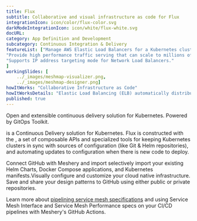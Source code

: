 ```yaml
---
title: Flux  
subtitle: Collaborative and visual infrastructure as code for Flux
integrationIcon: icon/color/flux-color.svg
darkModeIntegrationIcon: icon/white/flux-white.svg
docURL: 
category: App Definition and Development
subcategory: Continuous Integration & Delivery
featureList: ["Manage AWS Elastic Load Balancers for a Kubernetes cluster.",
"Provide high performance traffic serving that can scale to millions of requests per second.",
"Supports IP address targeting mode for Network Load Balancers."
]
workingSlides: [
    ../_images/meshmap-visualizer.png,
    ../_images/meshmap-designer.png]
howItWorks: "Collaborative Infrastructure as Code"
howItWorksDetails: "Elastic Load Balancing (ELB) automatically distributes incoming application traffic across multiple targets and virtual appliances in one or more Availability Zones (AZs)."
published: true
---
```

<p>
    Open and extensible continuous delivery solution for Kubernetes. Powered by GitOps Toolkit.
</p>
<p> is a Continuous Delivery solution for Kubernetes. Flux is constructed with the , a set of composable APIs and specialized tools for keeping Kubernetes clusters in sync with sources of configuration (like Git & Helm repositories), and automating updates to configuration when there is new code to deploy.
</p>
<p>
    Connect GitHub with Meshery and import selectively import your existing Helm Charts, Docker Compose applications, and Kubernetes manifests.Visually configure and customize your cloud native infrastructure.
    Save and share your design patterns to GitHub using either public or private repositories.
</p>
<p>
    Learn more about <a href="/blog/service-mesh-specifications/pipelining-service-mesh-specifications">pipelining service mesh specifications</a> and using Service Mesh Interface and Service Mesh Performance specs on your CI/CD pipelines with Meshery's GitHub Actions.
</p>